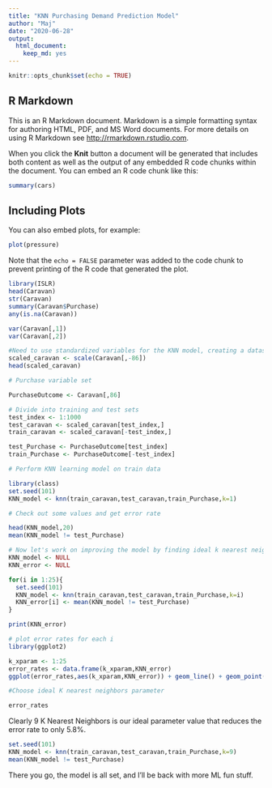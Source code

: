 ```yaml
---
title: "KNN Purchasing Demand Prediction Model"
author: "Maj"
date: "2020-06-28"
output: 
  html_document: 
    keep_md: yes
---
```


```r
knitr::opts_chunk$set(echo = TRUE)
```

## R Markdown

This is an R Markdown document. Markdown is a simple formatting syntax for authoring HTML, PDF, and MS Word documents. For more details on using R Markdown see <http://rmarkdown.rstudio.com>.

When you click the **Knit** button a document will be generated that includes both content as well as the output of any embedded R code chunks within the document. You can embed an R code chunk like this:

```r
summary(cars)
```

## Including Plots

You can also embed plots, for example:

```r
plot(pressure)
```

Note that the `echo = FALSE` parameter was added to the code chunk to prevent printing of the R code that generated the plot.


```r
library(ISLR)
head(Caravan)
str(Caravan)
summary(Caravan$Purchase)
any(is.na(Caravan))

var(Caravan[,1])
var(Caravan[,2])

#Need to use standardized variables for the KNN model, creating a dataset without the "Purchase" variable
scaled_caravan <- scale(Caravan[,-86])
head(scaled_caravan)

# Purchase variable set

PurchaseOutcome <- Caravan[,86]

# Divide into training and test sets
test_index <- 1:1000
test_caravan <- scaled_caravan[test_index,]
train_caravan <- scaled_caravan[-test_index,]

test_Purchase <- PurchaseOutcome[test_index]
train_Purchase <- PurchaseOutcome[-test_index]

# Perform KNN learning model on train data

library(class)
set.seed(101)
KNN_model <- knn(train_caravan,test_caravan,train_Purchase,k=1)

# Check out some values and get error rate

head(KNN_model,20)
mean(KNN_model != test_Purchase)

# Now let's work on improving the model by finding ideal k nearest neighbors
KNN_model <- NULL
KNN_error <- NULL

for(i in 1:25){
  set.seed(101)
  KNN_model <- knn(train_caravan,test_caravan,train_Purchase,k=i)
  KNN_error[i] <- mean(KNN_model != test_Purchase)
}

print(KNN_error)

# plot error rates for each i
library(ggplot2)

k_xparam <- 1:25
error_rates <- data.frame(k_xparam,KNN_error)
ggplot(error_rates,aes(k_xparam,KNN_error)) + geom_line() + geom_point()

#Choose ideal K nearest neighbors parameter

error_rates

```

Clearly 9 K Nearest Neighbors is our ideal parameter value that reduces the error rate to only 5.8%.

```r
set.seed(101)
KNN_model <- knn(train_caravan,test_caravan,train_Purchase,k=9)
mean(KNN_model != test_Purchase)
```
There you go, the model is all set, and I'll be back with more ML fun stuff.


